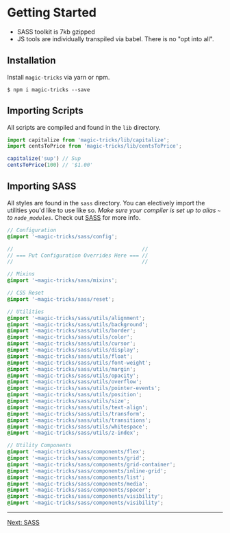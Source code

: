 # Getting Started

* SASS toolkit is 7kb gzipped
* JS tools are individually transpiled via babel. There is no "opt into all".

## Installation

Install `magic-tricks` via yarn or npm.


```terminal
$ npm i magic-tricks --save
```

## Importing Scripts

All scripts are compiled and found in the `lib` directory. 

```js
import capitalize from 'magic-tricks/lib/capitalize';
import centsToPrice from 'magic-tricks/lib/centsToPrice';

capitalize('sup') // Sup
centsToPrice(100) // '$1.00'
```

## Importing SASS

All styles are found in the `sass` directory. You can electively import the utilities you'd like to use like so. _Make sure your compiler is set up to alias `~` to `node_modules`_. Check out [SASS](/docs/sass) for more info.

```scss
// Configuration
@import '~magic-tricks/sass/config';

//                                          //
// === Put Configuration Overrides Here === //
//                                          //

// Mixins
@import '~magic-tricks/sass/mixins';

// CSS Reset
@import '~magic-tricks/sass/reset';

// Utilities
@import '~magic-tricks/sass/utils/alignment';
@import '~magic-tricks/sass/utils/background';
@import '~magic-tricks/sass/utils/border';
@import '~magic-tricks/sass/utils/color';
@import '~magic-tricks/sass/utils/cursor';
@import '~magic-tricks/sass/utils/display';
@import '~magic-tricks/sass/utils/float';
@import '~magic-tricks/sass/utils/font-weight';
@import '~magic-tricks/sass/utils/margin';
@import '~magic-tricks/sass/utils/opacity';
@import '~magic-tricks/sass/utils/overflow';
@import '~magic-tricks/sass/utils/pointer-events';
@import '~magic-tricks/sass/utils/position';
@import '~magic-tricks/sass/utils/size';
@import '~magic-tricks/sass/utils/text-align';
@import '~magic-tricks/sass/utils/transform';
@import '~magic-tricks/sass/utils/transitions';
@import '~magic-tricks/sass/utils/whitespace';
@import '~magic-tricks/sass/utils/z-index';

// Utility Components
@import '~magic-tricks/sass/components/flex';
@import '~magic-tricks/sass/components/grid';
@import '~magic-tricks/sass/components/grid-container';
@import '~magic-tricks/sass/components/inline-grid';
@import '~magic-tricks/sass/components/list';
@import '~magic-tricks/sass/components/media';
@import '~magic-tricks/sass/components/spacer';
@import '~magic-tricks/sass/components/visibility';
@import '~magic-tricks/sass/components/visibility';
```

----

<a
	href="/docs/sass"
	className="button--primary fw">
	Next: SASS
</a>